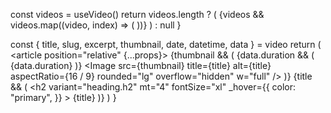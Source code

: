 
  const videos = useVideo()
  return videos.length ? (
    <Container my="10|10|14">
      <Grid col="1|1|2|3" gap="6|8|10|14">
        {videos &&
          videos.map((video, index) => (
            <VideoTeaser key={index} video={video} />
          ))}
      </Grid>
    </Container>
  ) : null
}

  const { title, slug, excerpt, thumbnail, date, datetime, data } = video
  return (
    <article position="relative" {...props}>
      {thumbnail && (
        <Link href={slug} display="block" position="relative">
          {data.duration && (
            <span
              color="white"
              bg="primary"
              rounded="md"
              bottom="4"
              right="4"
              zIndex="100"
              px="2"
              py="1"
              fontSize="sm"
              position="absolute"
            >
              {data.duration}
            </span>
          )}
          <Image
            src={thumbnail}
            title={title}
            alt={title}
            aspectRatio={16 / 9}
            rounded="lg"
            overflow="hidden"
            w="full"
          />
        </Link>
      )}
      {title && (
        <Link href={slug}>
          <h2
            variant="heading.h2"
            mt="4"
            fontSize="xl"
            _hover={{
              color: "primary",
            }}
          >
            {title}
          </h2>
        </Link>
      )}
    </article>
  )
}
